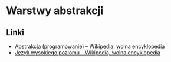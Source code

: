 # Warstwy abstrakcji

## Linki

- [Abstrakcja (programowanie) – Wikipedia, wolna encyklopedia](<https://pl.wikipedia.org/wiki/Abstrakcja_(programowanie)>)
- [Język wysokiego poziomu – Wikipedia, wolna encyklopedia](https://pl.wikipedia.org/wiki/J%C4%99zyk_wysokiego_poziomu)

